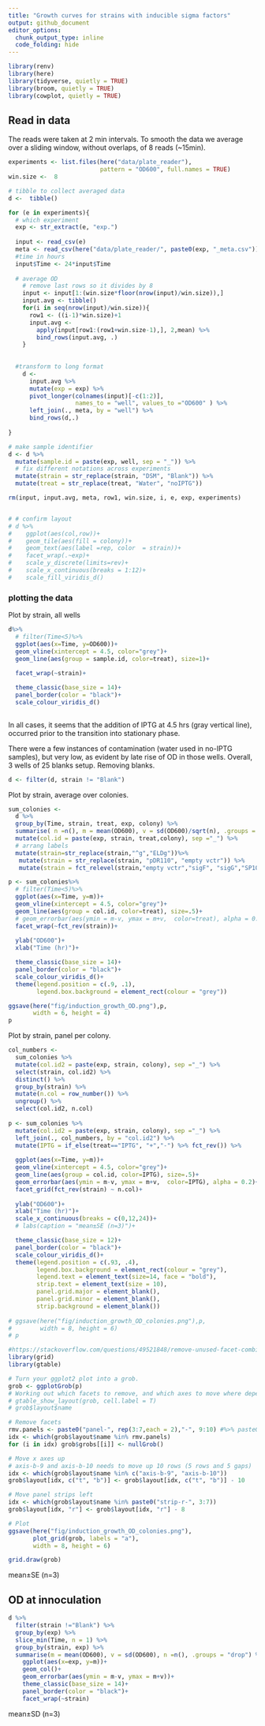 ```yaml
---
title: "Growth curves for strains with inducible sigma factors"
output: github_document
editor_options: 
  chunk_output_type: inline
  code_folding: hide
---
```


```r
library(renv)
library(here)
library(tidyverse, quietly = TRUE)
library(broom, quietly = TRUE)
library(cowplot, quietly = TRUE)
```

## Read in data  

The reads were taken at 2 min intervals. To smooth the data we average over a sliding window, without overlaps, of 8 reads (~15min).

```r

experiments <- list.files(here("data/plate_reader"), 
                          pattern = "OD600", full.names = TRUE)
win.size <-  8

# tibble to collect averaged data
d <-  tibble()

for (e in experiments){
  # which experiment
  exp <- str_extract(e, "exp.")
  
  input <- read_csv(e)
  meta <- read_csv(here("data/plate_reader/", paste0(exp, "_meta.csv")))
  #time in hours
  input$Time <- 24*input$Time
    
  # average OD
    # remove last rows so it divides by 8
    input <- input[1:(win.size*floor(nrow(input)/win.size)),]
    input.avg <- tibble()
    for(i in seq(nrow(input)/win.size)){
      row1 <- ((i-1)*win.size)+1
      input.avg <- 
        apply(input[row1:(row1+win.size-1),], 2,mean) %>% 
        bind_rows(input.avg, .)
    }
  
  
  #transform to long format
    d <- 
      input.avg %>% 
      mutate(exp = exp) %>% 
      pivot_longer(colnames(input)[-c(1:2)], 
                   names_to = "well", values_to ="OD600" ) %>% 
      left_join(., meta, by = "well") %>% 
      bind_rows(d,.)
      
}

# make sample identifier
d <- d %>% 
  mutate(sample.id = paste(exp, well, sep = "_")) %>% 
  # fix different notations across experiments
  mutate(strain = str_replace(strain, "DSM", "Blank")) %>% 
  mutate(treat = str_replace(treat, "Water", "noIPTG"))

rm(input, input.avg, meta, row1, win.size, i, e, exp, experiments)


# # confirm layout
# d %>%
#    ggplot(aes(col,row))+
#    geom_tile(aes(fill = colony))+
#    geom_text(aes(label =rep, color  = strain))+
#    facet_wrap(.~exp)+
#    scale_y_discrete(limits=rev)+
#    scale_x_continuous(breaks = 1:12)+
#    scale_fill_viridis_d()

```

### plotting the data

Plot by strain, all wells
```r
d%>%
  # filter(Time<5)%>%
  ggplot(aes(x=Time, y=OD600))+
  geom_vline(xintercept = 4.5, color="grey")+
  geom_line(aes(group = sample.id, color=treat), size=1)+
  
  facet_wrap(~strain)+

  theme_classic(base_size = 14)+
  panel_border(color = "black")+
  scale_colour_viridis_d()
  
```
In all cases, it seems that the addition of IPTG at 4.5 hrs (gray vertical line), occurred prior to the transition into stationary phase.

There were a few instances of contamination (water used in no-IPTG samples), but very low, as evident by late rise of OD in those wells. Overall, 3 wells of 25 blanks setup. Removing blanks.

```r
d <- filter(d, strain != "Blank")
```



Plot by strain, average over colonies.

```r

sum_colonies <- 
  d %>% 
  group_by(Time, strain, treat, exp, colony) %>% 
  summarise( n =n(), m = mean(OD600), v = sd(OD600)/sqrt(n), .groups = "drop") %>% 
  mutate(col.id = paste(exp, strain, treat,colony), sep ="_") %>% 
  # arrang labels
  mutate(strain=str_replace(strain,"^g","ELDg"))%>%
   mutate(strain = str_replace(strain, "pDR110", "empty vctr")) %>% 
   mutate(strain = fct_relevel(strain,"empty vctr","sigF", "sigG","SP10", "Goe3","ELDg168", "ELDg169"))

p <- sum_colonies%>%
  # filter(Time<5)%>%
  ggplot(aes(x=Time, y=m))+
  geom_vline(xintercept = 4.5, color="grey")+
  geom_line(aes(group = col.id, color=treat), size=.5)+
  # geom_errorbar(aes(ymin = m-v, ymax = m+v,  color=treat), alpha = 0.5)+
  facet_wrap(~fct_rev(strain))+
  
  ylab("OD600")+
  xlab("Time (hr)")+

  theme_classic(base_size = 14)+
  panel_border(color = "black")+
  scale_colour_viridis_d()+
  theme(legend.position = c(.9, .1), 
        legend.box.background = element_rect(colour = "grey"))

ggsave(here("fig/induction_growth_OD.png"),p,
       width = 6, height = 4)
p  
```
Plot by strain, panel per colony.

```r
col_numbers <-
  sum_colonies %>% 
  mutate(col.id2 = paste(exp, strain, colony), sep ="_") %>%
  select(strain, col.id2) %>% 
  distinct() %>% 
  group_by(strain) %>% 
  mutate(n.col = row_number()) %>% 
  ungroup() %>% 
  select(col.id2, n.col)
  
p <- sum_colonies %>% 
  mutate(col.id2 = paste(exp, strain, colony), sep ="_") %>%
  left_join(., col_numbers, by = "col.id2") %>% 
  mutate(IPTG = if_else(treat=="IPTG", "+","-") %>% fct_rev()) %>% 
  
  ggplot(aes(x=Time, y=m))+
  geom_vline(xintercept = 4.5, color="grey")+
  geom_line(aes(group = col.id, color=IPTG), size=.5)+
  geom_errorbar(aes(ymin = m-v, ymax = m+v,  color=IPTG), alpha = 0.2)+
  facet_grid(fct_rev(strain) ~ n.col)+
  
  ylab("OD600")+
  xlab("Time (hr)")+
  scale_x_continuous(breaks = c(0,12,24))+
  # labs(caption = "mean±SE (n=3)")+

  theme_classic(base_size = 12)+
  panel_border(color = "black")+
  scale_colour_viridis_d()+
  theme(legend.position = c(.93, .4), 
        legend.box.background = element_rect(colour = "grey"),
        legend.text = element_text(size=14, face = "bold"),
        strip.text = element_text(size = 10),
        panel.grid.major = element_blank(),
        panel.grid.minor = element_blank(),
        strip.background = element_blank())
  
# ggsave(here("fig/induction_growth_OD_colonies.png"),p,
#        width = 8, height = 6)
# p  
```


```r
#https://stackoverflow.com/questions/49521848/remove-unused-facet-combinations-in-2-way-facet-grid
library(grid)
library(gtable)

# Turn your ggplot2 plot into a grob.
grob <- ggplotGrob(p)
# Working out which facets to remove, and which axes to move where depends on the grid-structure of your grob. gtable_show_layout(grob) gives a visual representation of your grid structure, where numbers like (7, 4) denote a panel in row 7 and column 4.
# gtable_show_layout(grob, cell.label = T)
# grob$layout$name

# Remove facets
rmv.panels <- paste0("panel-", rep(3:7,each = 2),"-", 9:10) #%>% paste0(.,9:10)
idx <- which(grob$layout$name %in% rmv.panels)
for (i in idx) grob$grobs[[i]] <- nullGrob()

# Move x axes up
# axis-b-9 and axis-b-10 needs to move up 10 rows (5 rows and 5 gaps)
idx <- which(grob$layout$name %in% c("axis-b-9", "axis-b-10"))
grob$layout[idx, c("t", "b")] <- grob$layout[idx, c("t", "b")] - 10

# Move panel strips left 
idx <- which(grob$layout$name %in% paste0("strip-r-", 3:7))
grob$layout[idx, "r"] <- grob$layout[idx, "r"] - 8

# Plot
ggsave(here("fig/induction_growth_OD_colonies.png"),
       plot_grid(grob, labels = "a"),
       width = 8, height = 6)

grid.draw(grob)
```

mean±SE (n=3)

## OD at innoculation

```r
d %>% 
  filter(strain !="Blank") %>% 
  group_by(exp) %>% 
  slice_min(Time, n = 1) %>% 
  group_by(strain, exp) %>%
  summarise(m = mean(OD600), v = sd(OD600), n =n(), .groups = "drop") %>% 
    ggplot(aes(x=exp, y=m))+
    geom_col()+
    geom_errorbar(aes(ymin = m-v, ymax = m+v))+
    theme_classic(base_size = 14)+
    panel_border(color = "black")+
    facet_wrap(~strain)
```


mean±SD (n=3)